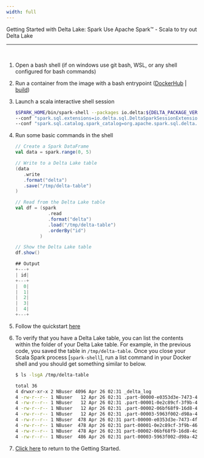 ```yaml
---
width: full
---
```



<Typography variant="nw">Getting Started with Delta Lake: Spark</Typography>
<Typography variant="tw">
  Use Apache Spark™ - Scala to try out Delta Lake
</Typography>
<hr />
<br />

1. Open a bash shell (if on windows use git bash, WSL, or any shell configured for bash commands)

2. Run a container from the image with a bash entrypoint ([DockerHub](/learn/docker-pages/docker-hub) | [build](/learn/docker-pages/docker-build))

3. Launch a scala interactive shell session

   <CodeTabs>

   ```bash
   $SPARK_HOME/bin/spark-shell --packages io.delta:${DELTA_PACKAGE_VERSION} \
   --conf "spark.sql.extensions=io.delta.sql.DeltaSparkSessionExtension" \
   --conf "spark.sql.catalog.spark_catalog=org.apache.spark.sql.delta.catalog.DeltaCatalog"
   ```

   </CodeTabs>

4. Run some basic commands in the shell

   <CodeTabs>

   ```scala
   // Create a Spark DataFrame
   val data = spark.range(0, 5)

   // Write to a Delta Lake table
   (data
      .write
      .format("delta")
      .save("/tmp/delta-table")
   )

   // Read from the Delta Lake table
   val df = (spark
               .read
               .format("delta")
               .load("/tmp/delta-table")
               .orderBy("id")
            )

   // Show the Delta Lake table
   df.show()
   ```

   </CodeTabs>

   ```scala
   ## Output
   +---+
   | id|
   +---+
   |  0|
   |  1|
   |  2|
   |  3|
   |  4|
   +---+
   ```

5. Follow the quickstart [here](https://docs.delta.io/latest/quick-start.html#create-a-table&language-scala)

6. To verify that you have a Delta Lake table, you can list the contents within the folder of your Delta Lake table. For example, in the previous code, you saved the table in `/tmp/delta-table`. Once you close your Scala Spark process [`spark-shell`], run a list command in your Docker shell and you should get something similar to below.

   <CodeTabs>

   ```bash
   $ ls -lsgA /tmp/delta-table
   ```

   </CodeTabs>

   ```bash
   total 36
   4 drwxr-xr-x 2 NBuser 4096 Apr 26 02:31 _delta_log
   4 -rw-r--r-- 1 NBuser   12 Apr 26 02:31 .part-00000-e0353d3e-7473-4ff7-9b58-e977d48d008a-c000.snappy.parquet.crc
   4 -rw-r--r-- 1 NBuser   12 Apr 26 02:31 .part-00001-0e2c89cf-3f9b-4698-b059-6dd41d4e3aed-c000.snappy.parquet.crc
   4 -rw-r--r-- 1 NBuser   12 Apr 26 02:31 .part-00002-06bf68f9-16d8-4c08-ba8e-7b0b00d52b8e-c000.snappy.parquet.crc
   4 -rw-r--r-- 1 NBuser   12 Apr 26 02:31 .part-00003-5963f002-d98a-421f-9c2d-22376b7f87e4-c000.snappy.parquet.crc
   4 -rw-r--r-- 1 NBuser  478 Apr 26 02:31 part-00000-e0353d3e-7473-4ff7-9b58-e977d48d008a-c000.snappy.parquet
   4 -rw-r--r-- 1 NBuser  478 Apr 26 02:31 part-00001-0e2c89cf-3f9b-4698-b059-6dd41d4e3aed-c000.snappy.parquet
   4 -rw-r--r-- 1 NBuser  478 Apr 26 02:31 part-00002-06bf68f9-16d8-4c08-ba8e-7b0b00d52b8e-c000.snappy.parquet
   4 -rw-r--r-- 1 NBuser  486 Apr 26 02:31 part-00003-5963f002-d98a-421f-9c2d-22376b7f87e4-c000.snappy.parquet
   ```

7. [Click here](/learn/getting-started) to return to the Getting Started.
